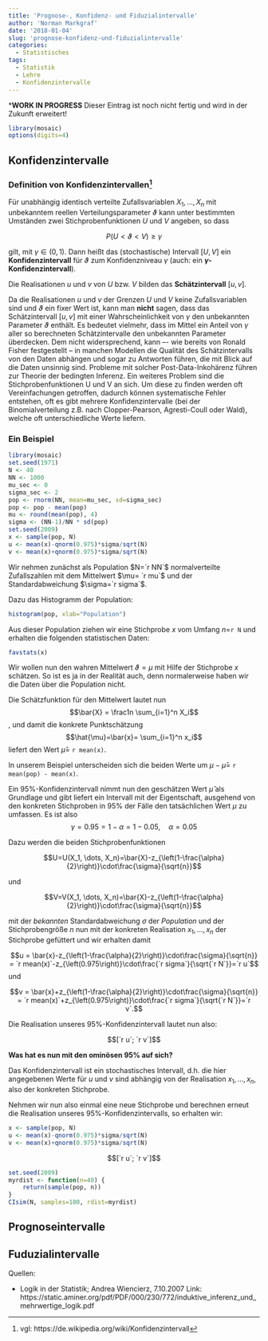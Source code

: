 ```yaml
---
title: 'Prognose-, Konfidenz- und Fiduzialintervalle'
author: 'Norman Markgraf'
date: '2018-01-04'
slug: 'prognose-konfidenz-und-fiduzialintervalle'
categories:
  - Statistisches
tags:
  - Statistik
  - Lehre
  - Konfidenzintervalle
---
```


***WORK IN PROGRESS**
Dieser Eintrag ist noch nicht fertig und wird in der Zukunft erweitert!

```r
library(mosaic)
options(digits=4)
```

## Konfidenzintervalle

### Definition von Konfidenzintervallen^[vgl: https://de.wikipedia.org/wiki/Konfidenzintervall]

Für unabhängig identisch verteilte Zufallsvariablen $X_1,\dotsc, X_n$ mit unbekanntem reellen Verteilungsparameter $\vartheta$ kann unter bestimmten Umständen zwei Stichprobenfunktionen $U$ und $V$ angeben, so dass

$$P(U < \vartheta < V) \geq \gamma$$

gilt, mit $\gamma \in (0,1)$.
Dann heißt das (stochastische) Intervall $[U, V]$ ein **Konfidenzintervall** für $\vartheta$ zum Konfidenzniveau $\gamma$ (auch: ein **$\gamma$-Konfidenzintervall**). 

Die Realisationen $u$ und $v$ von $U$ bzw. $V$ bilden das **Schätzintervall** $[u, v]$.

Da die Realisationen $u$ und $v$ der Grenzen $U$ und $V$ keine Zufallsvariablen sind und $\vartheta$ ein fixer Wert ist, kann man **nicht** sagen, dass das Schätzintervall $[u, v]$ mit einer Wahrscheinlichkeit von $\gamma$ den unbekannten Parameter $\vartheta$ enthält. Es bedeutet vielmehr, dass im Mittel ein Anteil von $\gamma$ aller so berechneten Schätzintervalle den unbekannten Parameter überdecken. Dem nicht widersprechend, kann –- wie bereits von Ronald Fisher festgestellt -- in manchen Modellen die Qualität des Schätzintervalls von den Daten abhängen und sogar zu Antworten führen, die mit Blick auf die Daten unsinnig sind. Probleme mit solcher Post-Data-Inkohärenz führen zur Theorie der bedingten Inferenz. Ein weiteres Problem sind die Stichprobenfunktionen U und V an sich. Um diese zu finden werden oft Vereinfachungen getroffen, dadurch können systematische Fehler entstehen, oft es gibt mehrere Konfidenzintervalle (bei der Binomialverteilung z.B. nach Clopper-Pearson, Agresti-Coull oder Wald), welche oft unterschiedliche Werte liefern.


### Ein Beispiel

```r
library(mosaic)
set.seed(1971)
N <- 40
NN <- 1000
mu_sec <- 0
sigma_sec <- 2
pop <- rnorm(NN, mean=mu_sec, sd=sigma_sec)
pop <- pop - mean(pop)
mu <- round(mean(pop), 4)
sigma <- (NN-1)/NN * sd(pop)
set.seed(2009)
x <- sample(pop, N)
u <- mean(x)-qnorm(0.975)*sigma/sqrt(N)
v <- mean(x)+qnorm(0.975)*sigma/sqrt(N)
```

Wir nehmen zunächst als Population $N=`r NN`$ normalverteilte Zufallszahlen mit dem Mittelwert $\mu= `r mu`$ und der Standardabweichung $\sigma=`r sigma`$.

Dazu das Histogramm der Population:
```r
histogram(pop, xlab="Population")
```

Aus dieser Population ziehen wir eine Stichprobe $x$ vom Umfang $n=$`r N` und erhalten die folgenden statistischen Daten:

```r
favstats(x)
```

Wir wollen nun den wahren Mittelwert $\vartheta=\mu$ mit Hilfe der Stichprobe $x$ schätzen. So ist es ja in der Realität auch, denn normalerweise haben wir die Daten über die Population nicht. 

Die Schätzfunktion für den Mittelwert lautet nun
$$\bar{X} = \frac1n \sum_{i=1}^n X_i$$,
und damit die konkrete Punktschätzung
$$\hat{\mu}=\bar{x}= \sum_{i=1}^n x_i$$
liefert den Wert $\hat{\mu}=$ `r mean(x)`.

In unserem Beispiel unterscheiden sich die beiden Werte um $\mu - \hat{\mu}=$ `r mean(pop) - mean(x)`.

Ein 95%-Konfidenzintervall nimmt nun den geschätzen Wert $\hat{\mu}$ als Grundlage und gibt liefert ein Intervall mit der Eigentschaft, ausgehend von den konkreten Stichproben in 95% der Fälle den tatsächlichen Wert $\mu$ zu umfassen. Es ist also 
$$\gamma = 0.95 = 1 - \alpha = 1 - 0.05, \quad \alpha = 0.05$$


Dazu werden die beiden Stichprobenfunktionen 

$$U=U(X_1, \dots, X_n)=\bar{X}-z_{\left(1-\frac{\alpha}{2}\right)}\cdot\frac{\sigma}{\sqrt{n}}$$ 

und 

$$V=V(X_1, \dots, X_n)=\bar{X}-z_{\left(1-\frac{\alpha}{2}\right)}\cdot\frac{\sigma}{\sqrt{n}}$$

mit der *bekannten* Standardabweichung $\sigma$ der *Population* und der Stichprobengröße $n$ nun mit der konkreten Realisation $x_1, \dots, x_n$ der Stichprobe gefüttert und wir erhalten damit

$$u = \bar{x}-z_{\left(1-\frac{\alpha}{2}\right)}\cdot\frac{\sigma}{\sqrt{n}} = `r mean(x)`-z_{\left(0.975\right)}\cdot\frac{`r sigma`}{\sqrt{`r N`}}=`r u`$$
und

$$v = \bar{x}+z_{\left(1-\frac{\alpha}{2}\right)}\cdot\frac{\sigma}{\sqrt{n}} = `r mean(x)`+z_{\left(0.975\right)}\cdot\frac{`r sigma`}{\sqrt{`r N`}}=`r v`.$$

Die Realisation unseres 95%-Konfidenzintervall lautet nun also:

$$[`r u`; `r v`]$$


**Was hat es nun mit den ominösen 95% auf sich?**

Das Konfidenzintervall ist ein stochastisches Intervall, d.h. die hier angegebenen Werte für $u$ und $v$ sind abhängig von der Realisation $x_1, \dots, x_n$, also der konkreten Stichprobe.

Nehmen wir nun also einmal eine neue Stichprobe und berechnen erneut die Realisation unseres 95%-Konfidenzintervalls, so erhalten wir:

```r
x <- sample(pop, N)
u <- mean(x)-qnorm(0.975)*sigma/sqrt(N)
v <- mean(x)+qnorm(0.975)*sigma/sqrt(N)
```

$$[`r u`; `r v`]$$

```r
set.seed(2009)
myrdist <- function(n=40) {
    return(sample(pop, n))
}
CIsim(N, samples=100, rdist=myrdist)
```





## Prognoseintervalle

## Fuduzialintervalle


Quellen:

- Logik in der Statistik; Andrea Wiencierz, 7.10.2007 Link: https://static.aminer.org/pdf/PDF/000/230/772/induktive_inferenz_und_mehrwertige_logik.pdf
